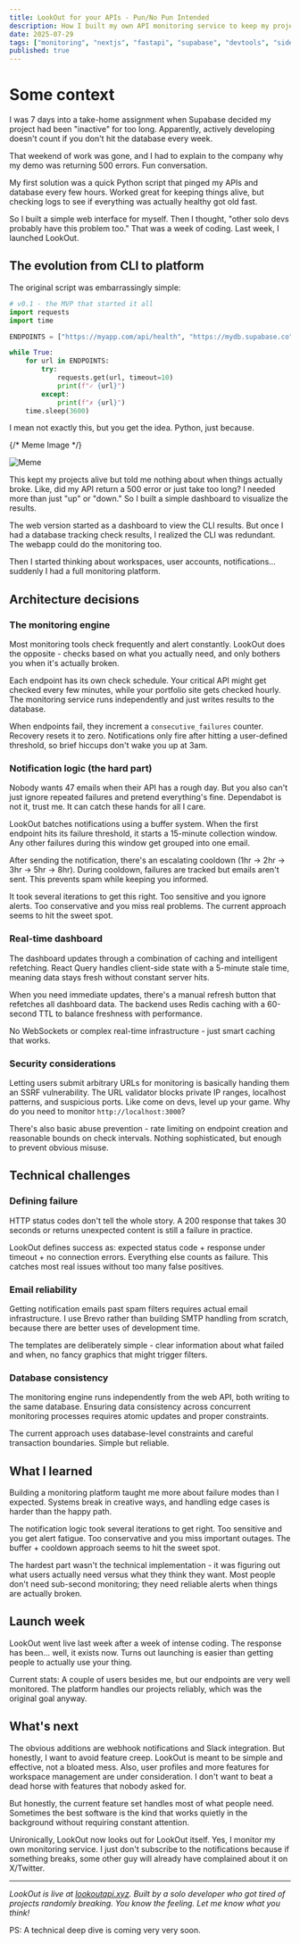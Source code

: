 ```yaml
---
title: LookOut for your APIs - Pun/No Pun Intended
description: How I built my own API monitoring service to keep my projects alive and healthy.
date: 2025-07-29
tags: ["monitoring", "nextjs", "fastapi", "supabase", "devtools", "sideproject"]
published: true
---
```


# Some context

I was 7 days into a take-home assignment when Supabase decided my project had been "inactive" for too long. Apparently, actively developing doesn't count if you don't hit the database every week.

That weekend of work was gone, and I had to explain to the company why my demo was returning 500 errors. Fun conversation.

My first solution was a quick Python script that pinged my APIs and database every few hours. Worked great for keeping things alive, but checking logs to see if everything was actually healthy got old fast.

So I built a simple web interface for myself. Then I thought, "other solo devs probably have this problem too." That was a week of coding. Last week, I launched LookOut.

## The evolution from CLI to platform

The original script was embarrassingly simple:

```python
# v0.1 - the MVP that started it all
import requests
import time

ENDPOINTS = ["https://myapp.com/api/health", "https://mydb.supabase.co"]

while True:
    for url in ENDPOINTS:
        try:
            requests.get(url, timeout=10)
            print(f"✓ {url}")
        except:
            print(f"✗ {url}")
    time.sleep(3600)
```

I mean not exactly this, but you get the idea. Python, just because.

{/* Meme Image */}

![Meme](./how-i-built-my-own-api-monitoring-service/do-something.png)

This kept my projects alive but told me nothing about when things actually broke. Like, did my API return a 500 error or just take too long? I needed more than just "up" or "down." So I built a simple dashboard to visualize the results.

The web version started as a dashboard to view the CLI results. But once I had a database tracking check results, I realized the CLI was redundant. The webapp could do the monitoring too.

Then I started thinking about workspaces, user accounts, notifications... suddenly I had a full monitoring platform.

## Architecture decisions

### The monitoring engine

Most monitoring tools check frequently and alert constantly. LookOut does the opposite - checks based on what you actually need, and only bothers you when it's actually broken.

Each endpoint has its own check schedule. Your critical API might get checked every few minutes, while your portfolio site gets checked hourly. The monitoring service runs independently and just writes results to the database.

When endpoints fail, they increment a `consecutive_failures` counter. Recovery resets it to zero. Notifications only fire after hitting a user-defined threshold, so brief hiccups don't wake you up at 3am.

### Notification logic (the hard part)

Nobody wants 47 emails when their API has a rough day. But you also can't just ignore repeated failures and pretend everything's fine. Dependabot is not it, trust me. It can catch these hands for all I care.

LookOut batches notifications using a buffer system. When the first endpoint hits its failure threshold, it starts a 15-minute collection window. Any other failures during this window get grouped into one email.

After sending the notification, there's an escalating cooldown (1hr → 2hr → 3hr → 5hr → 8hr). During cooldown, failures are tracked but emails aren't sent. This prevents spam while keeping you informed.

It took several iterations to get this right. Too sensitive and you ignore alerts. Too conservative and you miss real problems. The current approach seems to hit the sweet spot.

### Real-time dashboard

The dashboard updates through a combination of caching and intelligent refetching. React Query handles client-side state with a 5-minute stale time, meaning data stays fresh without constant server hits.

When you need immediate updates, there's a manual refresh button that refetches all dashboard data. The backend uses Redis caching with a 60-second TTL to balance freshness with performance.

No WebSockets or complex real-time infrastructure - just smart caching that works.

### Security considerations

Letting users submit arbitrary URLs for monitoring is basically handing them an SSRF vulnerability. The URL validator blocks private IP ranges, localhost patterns, and suspicious ports. Like come on devs, level up your game. Why do you need to monitor `http://localhost:3000`? 

There's also basic abuse prevention - rate limiting on endpoint creation and reasonable bounds on check intervals. Nothing sophisticated, but enough to prevent obvious misuse.

## Technical challenges

### Defining failure

HTTP status codes don't tell the whole story. A 200 response that takes 30 seconds or returns unexpected content is still a failure in practice.

LookOut defines success as: expected status code + response under timeout + no connection errors. Everything else counts as failure. This catches most real issues without too many false positives.

### Email reliability

Getting notification emails past spam filters requires actual email infrastructure. I use Brevo rather than building SMTP handling from scratch, because there are better uses of development time.

The templates are deliberately simple - clear information about what failed and when, no fancy graphics that might trigger filters.

### Database consistency

The monitoring engine runs independently from the web API, both writing to the same database. Ensuring data consistency across concurrent monitoring processes requires atomic updates and proper constraints.

The current approach uses database-level constraints and careful transaction boundaries. Simple but reliable.

## What I learned

Building a monitoring platform taught me more about failure modes than I expected. Systems break in creative ways, and handling edge cases is harder than the happy path.

The notification logic took several iterations to get right. Too sensitive and you get alert fatigue. Too conservative and you miss important outages. The buffer + cooldown approach seems to hit the sweet spot.

The hardest part wasn't the technical implementation - it was figuring out what users actually need versus what they think they want. Most people don't need sub-second monitoring; they need reliable alerts when things are actually broken.

## Launch week

LookOut went live last week after a week of intense coding. The response has been... well, it exists now. Turns out launching is easier than getting people to actually use your thing.

Current stats: A couple of users besides me, but our endpoints are very well monitored. The platform handles our projects reliably, which was the original goal anyway.

## What's next

The obvious additions are webhook notifications and Slack integration. But honestly, I want to avoid feature creep. LookOut is meant to be simple and effective, not a bloated mess. Also, user profiles and more features for workspace management are under consideration. I don't want to beat a dead horse with features that nobody asked for.

But honestly, the current feature set handles most of what people need. Sometimes the best software is the kind that works quietly in the background without requiring constant attention.

Unironically, LookOut now looks out for LookOut itself. Yes, I monitor my own monitoring service. I just don't subscribe to the notifications because if something breaks, some other guy will already have complained about it on X/Twitter.

---

*LookOut is live at [lookoutapi.xyz](https://lookoutapi.xyz). Built by a solo developer who got tired of projects randomly breaking. You know the feeling. Let me know what you think!*

PS: A technical deep dive is coming very very soon.